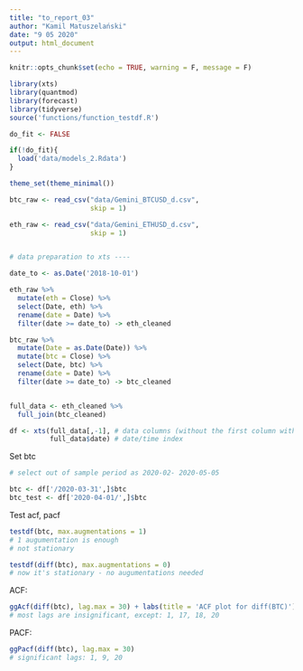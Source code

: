 ---
title: "to_report_03"
author: "Kamil Matuszelański"
date: "9 05 2020"
output: html_document
---

```{r setup, include=FALSE}
knitr::opts_chunk$set(echo = TRUE, warning = F, message = F)
```



```{r}
library(xts)
library(quantmod)
library(forecast)
library(tidyverse)
source('functions/function_testdf.R')

do_fit <- FALSE

if(!do_fit){
  load('data/models_2.Rdata')
}

theme_set(theme_minimal())

btc_raw <- read_csv("data/Gemini_BTCUSD_d.csv", 
                    skip = 1)

eth_raw <- read_csv("data/Gemini_ETHUSD_d.csv", 
                    skip = 1)


# data preparation to xts ----

date_to <- as.Date('2018-10-01')

eth_raw %>% 
  mutate(eth = Close) %>% 
  select(Date, eth) %>% 
  rename(date = Date) %>% 
  filter(date >= date_to) -> eth_cleaned

btc_raw %>%
  mutate(Date = as.Date(Date)) %>%
  mutate(btc = Close) %>%
  select(Date, btc) %>%
  rename(date = Date) %>% 
  filter(date >= date_to) -> btc_cleaned


full_data <- eth_cleaned %>%
  full_join(btc_cleaned)

df <- xts(full_data[,-1], # data columns (without the first column with date)
          full_data$date) # date/time index

```


Set btc 
```{r}
# select out of sample period as 2020-02- 2020-05-05

btc <- df['/2020-03-31',]$btc
btc_test <- df['2020-04-01/',]$btc
```

Test acf, pacf



```{r}
testdf(btc, max.augmentations = 1)
# 1 augumentation is enough
# not stationary
```


```{r}

testdf(diff(btc), max.augmentations = 0)
# now it's stationary - no augumentations needed
```


ACF:
```{r}
ggAcf(diff(btc), lag.max = 30) + labs(title = 'ACF plot for diff(BTC)')
# most lags are insignificant, except: 1, 17, 18, 20

```


PACF:
```{r}
ggPacf(diff(btc), lag.max = 30)
# significant lags: 1, 9, 20
```


